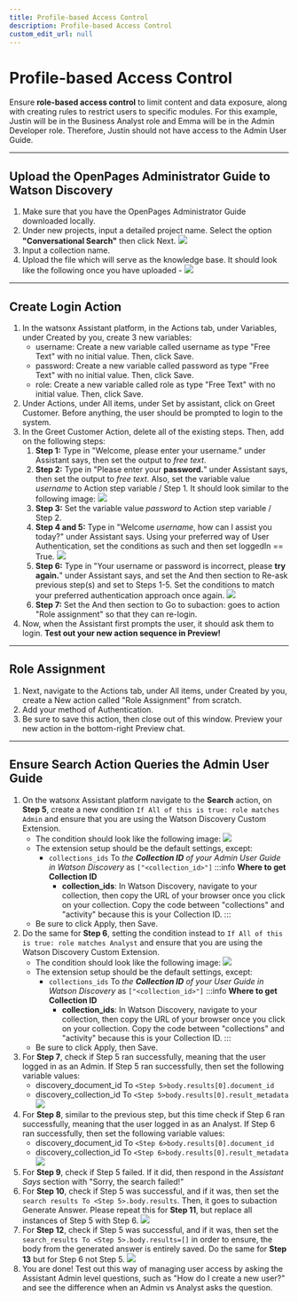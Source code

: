 ```yaml
---
title: Profile-based Access Control
description: Profile-based Access Control
custom_edit_url: null
---
```


# Profile-based Access Control 

Ensure **role-based access control** to limit content and data exposure, along with creating rules to restrict users to specific modules. For this example, Justin will be in the Business Analyst role and Emma will be in the Admin Developer role. Therefore, Justin should not have access to the Admin User Guide.

---

## Upload the OpenPages Administrator Guide to Watson Discovery

1. Make sure that you have the OpenPages Administrator Guide downloaded locally.
2. Under new projects, input a detailed project name. Select the option **"Conversational Search"** then click Next.
   ![](../../assets/screenshots/upload-WD.png)
3. Input a collection name.
4. Upload the file which will serve as the knowledge base. It should look like the following once you have uploaded -
   ![](../../assets/screenshots/WD-loading.png)

---

## Create Login Action

1. In the watsonx Assistant platform, in the Actions tab, under Variables, under Created by you, create 3 new variables:
   - username: Create a new variable called username as type "Free Text" with no initial value. Then, click Save.
   - password: Create a new variable called password as type "Free Text" with no initial value. Then, click Save.
   - role: Create a new variable called role as type "Free Text" with no initial value. Then, click Save.
2. Under Actions, under All items, under Set by assistant, click on Greet Customer. Before anything, the user should be prompted to login to the system.
3. In the Greet Customer Action, delete all of the existing steps. Then, add on the following steps:
   1. **Step 1:** Type in "Welcome, please enter your username." under Assistant says, then set the output to _free text_.
   2. **Step 2:** Type in "Please enter your **password.**" under Assistant says, then set the output to _free text_. Also, set the variable value _username_ to Action step variable / Step 1. It should look similar to the following image:
      ![](../../assets/screenshots/RA-step2.png)
   3. **Step 3:** Set the variable value _password_ to Action step variable / Step 2.
   4. **Step 4 and 5:** Type in "Welcome _username_, how can I assist you today?" under Assistant says. Using your preferred way of User Authentication, set the conditions as such and then set loggedIn == True.
      ![](../../assets/screenshots/RA-step4and5.png)
   5. **Step 6:** Type in "Your username or password is incorrect, please **try again.**" under Assistant says, and set the And then section to Re-ask previous step(s) and set to Steps 1-5. Set the conditions to match your preferred authentication approach once again.
      ![](../../assets/screenshots/RA-step6-new.png)
   6. **Step 7:** Set the And then section to Go to subaction: goes to action "Role assignment" so that they can re-login.
4. Now, when the Assistant first prompts the user, it should ask them to login. **Test out your new action sequence in Preview!**

---

## Role Assignment

1. Next, navigate to the Actions tab, under All items, under Created by you, create a New action called "Role Assignment" from scratch.
2. Add your method of Authentication.
3. Be sure to save this action, then close out of this window. Preview your new action in the bottom-right Preview chat.

---

## Ensure Search Action Queries the Admin User Guide

1. On the watsonx Assistant platform navigate to the **Search** action, on **Step 5**, create a new condition `If All of this is true: role matches Admin` and ensure that you are using the Watson Discovery Custom Extension.
   - The condition should look like the following image:
     ![](../../assets/screenshots/admin.png)
   - The extension setup should be the default settings, except:
     - `collections_ids` To _the **Collection ID** of your Admin User Guide in Watson Discovery_ as `["<collection_id>"]`
       :::info
       **Where to get Collection ID**
       - **collection_ids**: In Watson Discovery, navigate to your collection, then copy the URL of your browser once you click on your collection. Copy the code between "collections" and "activity" because this is your Collection ID.
         :::
   - Be sure to click Apply, then Save.
1. Do the same for **Step 6**, setting the condition instead to `If All of this is true: role matches Analyst` and ensure that you are using the Watson Discovery Custom Extension.
   - The condition should look like the following image:
     ![](../../assets/screenshots/analyst.png)
   - The extension setup should be the default settings, except:
     - `collections_ids` To _the **Collection ID** of your User Guide in Watson Discovery_ as `["<collection_id>"]`
       :::info
       **Where to get Collection ID**
       - **collection_ids**: In Watson Discovery, navigate to your collection, then copy the URL of your browser once you click on your collection. Copy the code between "collections" and "activity" because this is your Collection ID.
         :::
   - Be sure to click Apply, then Save.
1. For **Step 7**, check if Step 5 ran successfully, meaning that the user logged in as an Admin. If Step 5 ran successfully, then set the following variable values:
   - discovery_document_id To `<Step 5>body.results[0].document_id`
   - discovery_collection_id To `<Step 5>body.results[0].result_metadata`
     ![](../../assets/screenshots/search-step7.png)
1. For **Step 8**, similar to the previous step, but this time check if Step 6 ran successfully, meaning that the user logged in as an Analyst. If Step 6 ran successfully, then set the following variable values:
   - discovery_document_id To `<Step 6>body.results[0].document_id`
   - discovery_collection_id To `<Step 6>body.results[0].result_metadata`
     ![](../../assets/screenshots/search-step8.png)
1. For **Step 9**, check if Step 5 failed. If it did, then respond in the _Assistant Says_ section with "Sorry, the search failed!"
1. For **Step 10**, check if Step 5 was successful, and if it was, then set the `search results To <Step 5>.body.results`. Then, it goes to subaction Generate Answer. Please repeat this for **Step 11**, but replace all instances of Step 5 with Step 6.
   ![](../../assets/screenshots/search-step10.png)
1. For **Step 12**, check if Step 5 was successful, and if it was, then set the `search_results To <Step 5>.body.results=[]` in order to ensure, the body from the generated answer is entirely saved. Do the same for **Step 13** but for Step 6 not Step 5.
   ![](../../assets/screenshots/search-step12.png)
1. You are done! Test out this way of managing user access by asking the Assistant Admin level questions, such as "How do I create a new user?" and see the difference when an Admin vs Analyst asks the question.
